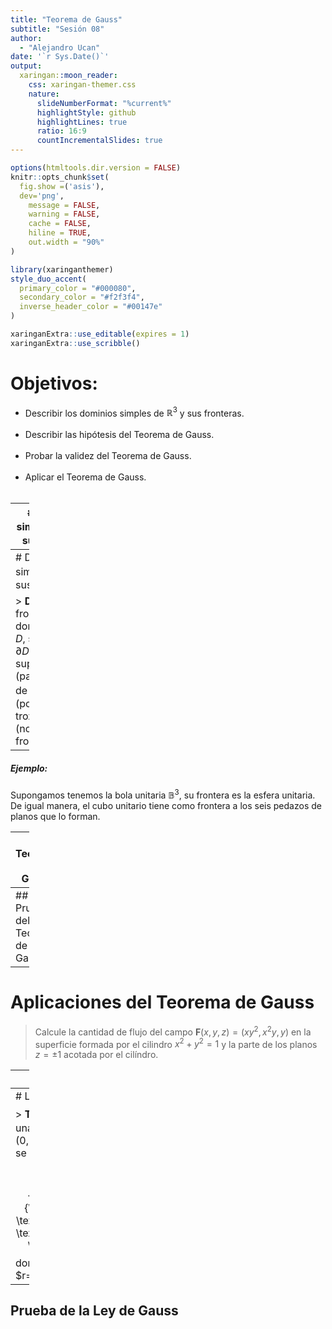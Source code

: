 ---
title: "Teorema de Gauss"
subtitle: "Sesión 08"
author: 
  - "Alejandro Ucan"
date: '`r Sys.Date()`'
output:
  xaringan::moon_reader:
    css: xaringan-themer.css
    nature:
      slideNumberFormat: "%current%"
      highlightStyle: github
      highlightLines: true
      ratio: 16:9
      countIncrementalSlides: true
---

```{r setup, include=FALSE}
options(htmltools.dir.version = FALSE)
knitr::opts_chunk$set(
  fig.show =('asis'),
  dev='png',
	message = FALSE,
	warning = FALSE,
	cache = FALSE,
	hiline = TRUE,
	out.width = "90%"
)
```

```{r xaringan-themer, include=FALSE, warning=FALSE}
library(xaringanthemer)
style_duo_accent(
  primary_color = "#000080",
  secondary_color = "#f2f3f4",
  inverse_header_color = "#00147e"
)
```

```{r xaringan-editable, echo=FALSE}
xaringanExtra::use_editable(expires = 1)
xaringanExtra::use_scribble()
```
# Objetivos:

 * Describir los dominios simples de $\mathbb{R}^3$ y sus fronteras. <br/><br/>
 * Describir las hipótesis del Teorema de Gauss. <br/><br/>
 * Probar la validez del Teorema de Gauss. <br/><br/>
 * Aplicar el Teorema de Gauss. <br/><br/>

---
# Dominios simples de $\mathbb{R}^3$ y sus fronteras

> __Definición:__ Decimos que un subconjunto de $\mathbb{R}^3$ es un _dominio simple_ si se puede expresar como una región entre dos superficies simples.


---
# Dominios simples de $\mathbb{R}^3$ y sus fronteras

> __Definición:__ La frontera de un dominio simple $D,$ se denota por $\partial D$ y es una superficie (parametrizable) de $\mathbb{R}^3$ (posiblemente a trozos) cerrada (no tiene frontera).

--
##### Ejemplo:

Supongamos tenemos la bola unitaria $\mathbb{B}^3,$ su frontera es la esfera unitaria. De igual manera, el cubo unitario tiene como frontera a los seis pedazos de planos que lo forman.

---
# Teorema de Gauss

> __Teorema:__ Sea $D$ una dominio simple de $\mathbb{R}^3$ y $\partial D$ su frontera con una orientación dada. Si $\mathbf{F}$ es un campo definido en $D,$ entonces se cumple que $$\int_{\partial D} \mathbf{F}\cdot dS = \int_{D} \nabla \cdot \mathbf{F} dV.$$

---
## Prueba del Teorema de Gauss

---
# Aplicaciones del Teorema de Gauss

> Calcule la cantidad de flujo del campo $\mathbf{F}(x,y,z)= (xy^2,x^2y,y)$ en la superficie formada por el cilindro $x^2+y^2=1$ y la parte de los planos $z=\pm 1$ acotada por el cilíndro.

--
##### Solución:

Notemos que para calcular el flujo necesitaríamos parametrizar la superficie formada por el cilíndro y los discos en $z=\pm 1.$ Sin embargo, podemos aplicar el Teorema de Gauss para calcular el flujo. La región acotada por esta región es simple y su frontera es la superficie formada por el cilindro y los discos en $z=\pm 1.$ Entonces, $$\int_D \nabla \cdot \mathbf{F} dV = 2 \int_{x^2+y^2\leq 1}(x^2+y^2)dxdy=2\pi.$$

---
# Ley de Gauss

> __Teorema:__ Sea $D\subset \mathbb{R}^3$ una región simple tal que $(0,0,0)\not\in \partial D.$ Entonces se cumple que $$\int_{\partial D}\frac{\mathbf{r}}{r^3}\cdot dS =\left\{\begin{array}{c} 4\pi \text{ si } (0,0,0)\in D \\ 0 \text{ si } (0,0,0)\not\in D \end{array}\right.$$ donde $\mathbf{r}=(x,y,z)$ y $r=\sqrt{x^2+y^2+z^2}.$


---
## Prueba de la Ley de Gauss



